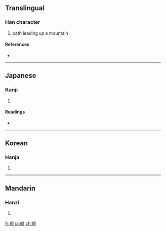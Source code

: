 ==Translingual==

===Han character===
{{Han char|rn=46|rad=山|as=12|sn=15|four=2271<sub>8</sub>|canj=山弓人廿 (UNOT)}}

# path leading up a mountain

====References====
* {{Han ref|kx=0320.020|dkj=08482|dj=0620.090|hdz=10799.170|uh=5D9D|ud=23965|bh=BC6A|bd=48234}}

----

==Japanese==

===Kanji===
{{ja-kanji|grade=|rs=山12}}

# {{defn|Japanese}}

====Readings====
* {{ja-readings|on=[[とう]] (tō)|kun=[[さかみち]] (sakamichi)}}

----

==Korean==

===Hanja===
{{ko-hanja|hangeul=등|rv=deung|mr=tŭng}}

# {{defn|Korean}}

----

==Mandarin==

===Hanzi===
{{cmn-hanzi|pin=[[dèng]] ([[deng4]])|wg=teng<sup>4</sup>}}

# {{defn|Mandarin}}

[[fr:嶝]]
[[ja:嶝]]
[[zh:嶝]]